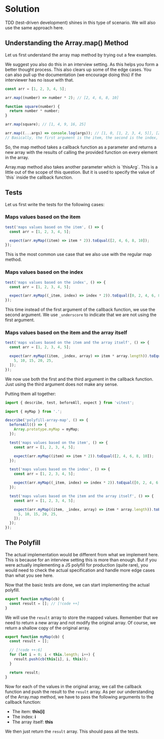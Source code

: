 
# Solution

TDD (test-driven development) shines in this type of scenario. We will also use the same approach here.

## Understanding the Array.map() Method

Let us first understand the array map method by trying out a few examples.

<Callout>
We suggest you also do this in an interview setting. As this helps you form a better thought process. This also clears up some of the edge cases. You can also pull up the documentation (we encourage doing this) if the interviewer has no issue with that.
</Callout>

```js
const arr = [1, 2, 3, 4, 5];

arr.map((number) => number * 2); // [2, 4, 6, 8, 10]

function square(number) {
  return number * number;
}

arr.map(square); // [1, 4, 9, 16, 25]

arr.map((...args) => console.log(args)); // [1, 0, [1, 2, 3, 4, 5]], [2, 1, [1, 2, 3, 4, 5]] etc.,
// Basically, the first argument is the item, the second is the index, and the third is the array itself.
```

So, the map method takes a callback function as a parameter and returns a new array with the results of calling the provided function on every element in the array.

<Callout type='warning'>
Array.map method also takes another parameter which is `thisArg`. This is a little out of the scope of this question. But it is used to specify the value of `this` inside the callback function.
</Callout>

## Tests

Let us first write the tests for the following cases:

### Maps values based on the item

```js title="index.test.js"
test('maps values based on the item', () => {
  const arr = [1, 2, 3, 4, 5];

  expect(arr.myMap((item) => item * 2)).toEqual([2, 4, 6, 8, 10]);
});
```

This is the most common use case that we also use with the regular map method.

### Maps values based on the index

```js title="index.test.js"
test('maps values based on the index', () => {
  const arr = [1, 2, 3, 4, 5];

  expect(arr.myMap((_item, index) => index * 2)).toEqual([0, 2, 4, 6, 8]);
});
```

This time instead of the first argument of the callback function, we use the second argument. We use `_underscore` to indicate that we are not using the first argument.

### Maps values based on the item and the array itself

```js title="index.test.js"
test('maps values based on the item and the array itself', () => {
  const arr = [1, 2, 3, 4, 5];

  expect(arr.myMap((item, _index, array) => item * array.length)).toEqual([
    5, 10, 15, 20, 25,
  ]);
});
```

We now use both the first and the third argument in the callback function. Just using the third argument does not make any sense.

Putting them all together:

```js title="index.test.js" showLineNumbers
import { describe, test, beforeAll, expect } from 'vitest';

import { myMap } from '.';

describe('polyfill-array-map', () => {
  beforeAll(() => {
    Array.prototype.myMap = myMap;
  });

  test('maps values based on the item', () => {
    const arr = [1, 2, 3, 4, 5];

    expect(arr.myMap((item) => item * 2)).toEqual([2, 4, 6, 8, 10]);
  });

  test('maps values based on the index', () => {
    const arr = [1, 2, 3, 4, 5];

    expect(arr.myMap((_item, index) => index * 2)).toEqual([0, 2, 4, 6, 8]);
  });

  test('maps values based on the item and the array itself', () => {
    const arr = [1, 2, 3, 4, 5];

    expect(arr.myMap((item, _index, array) => item * array.length)).toEqual([
      5, 10, 15, 20, 25,
    ]);
  });
});
```

## The Polyfill

<Callout type='error'>
The actual implementation would be different from what we implement here. This is because for an interview setting this is more than enough. But if you were actually implementing a JS polyfill for production (quite rare), you would need to check the actual specification and handle more edge cases than what you see here.
</Callout>

Now that the basic tests are done, we can start implementing the actual polyfill.

```js title="index.js"
export function myMap(cb) {
  const result = []; // [!code ++]
}
```

We will use the `result` array to store the mapped values. Remember that we need to return a new array and not modify the original array. Of course, we return a shallow copy of the original array.

```js title="index.js"
export function myMap(cb) {
  const result = [];

  // [!code ++:6]
  for (let i = 0; i < this.length; i++) {
    result.push(cb(this[i], i, this));
  }

  return result;
}
```

Now for each of the values in the original array, we call the callback function and push the result to the `result` array. As per our understanding of the Array.map method, we have to pass the following arguments to the callback function:

- The item: **this[i]**
- The index: **i**
- The array itself: **this**

We then just return the `result` array. This should pass all the tests.